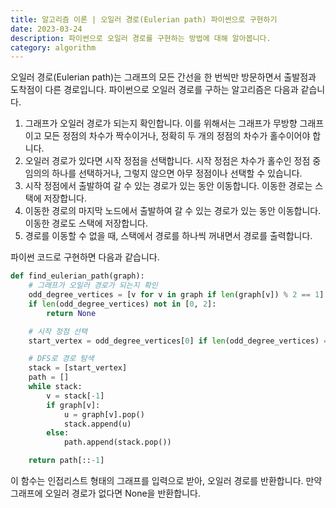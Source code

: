 ```yaml
---
title: 알고리즘 이론 | 오일러 경로(Eulerian path) 파이썬으로 구현하기
date: 2023-03-24
description: 파이썬으로 오일러 경로를 구현하는 방법에 대해 알아봅니다.
category: algorithm
---
```


오일러 경로(Eulerian path)는 그래프의 모든 간선을 한 번씩만 방문하면서 출발점과 도착점이 다른 경로입니다. 파이썬으로 오일러 경로를 구하는 알고리즘은 다음과 같습니다.

1.  그래프가 오일러 경로가 되는지 확인합니다. 이를 위해서는 그래프가 무방향 그래프이고 모든 정점의 차수가 짝수이거나, 정확히 두 개의 정점의 차수가 홀수이어야 합니다.
2.  오일러 경로가 있다면 시작 정점을 선택합니다. 시작 정점은 차수가 홀수인 정점 중 임의의 하나를 선택하거나, 그렇지 않으면 아무 정점이나 선택할 수 있습니다.
3.  시작 정점에서 출발하여 갈 수 있는 경로가 있는 동안 이동합니다. 이동한 경로는 스택에 저장합니다.
4.  이동한 경로의 마지막 노드에서 출발하여 갈 수 있는 경로가 있는 동안 이동합니다. 이동한 경로도 스택에 저장합니다.
5.  경로를 이동할 수 없을 때, 스택에서 경로를 하나씩 꺼내면서 경로를 출력합니다.

파이썬 코드로 구현하면 다음과 같습니다.

```python
def find_eulerian_path(graph):
    # 그래프가 오일러 경로가 되는지 확인
    odd_degree_vertices = [v for v in graph if len(graph[v]) % 2 == 1]
    if len(odd_degree_vertices) not in [0, 2]:
        return None

    # 시작 정점 선택
    start_vertex = odd_degree_vertices[0] if len(odd_degree_vertices) == 1 else list(graph.keys())[0]

    # DFS로 경로 탐색
    stack = [start_vertex]
    path = []
    while stack:
        v = stack[-1]
        if graph[v]:
            u = graph[v].pop()
            stack.append(u)
        else:
            path.append(stack.pop())

    return path[::-1]
```

이 함수는 인접리스트 형태의 그래프를 입력으로 받아, 오일러 경로를 반환합니다. 만약 그래프에 오일러 경로가 없다면 None을 반환합니다.